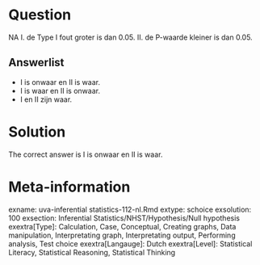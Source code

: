 Question
========

NA
I. de Type I fout groter is dan 0.05.
II. de P-waarde kleiner is dan 0.05. 

Answerlist
----------
* I is onwaar en II is waar.
* I is waar en II is onwaar.
* I en II zijn waar.

Solution
========

The correct answer is  I is onwaar en II is waar. 

Meta-information
================
exname: uva-inferential statistics-112-nl.Rmd 
extype: schoice 
exsolution: 100 
exsection: Inferential Statistics/NHST/Hypothesis/Null hypothesis
exextra[Type]: Calculation, Case, Conceptual, Creating graphs, Data manipulation, Interpretating graph, Interpretating output, Performing analysis, Test choice 
exextra[Langauge]: Dutch 
exextra[Level]: Statistical Literacy, Statistical Reasoning, Statistical Thinking 
